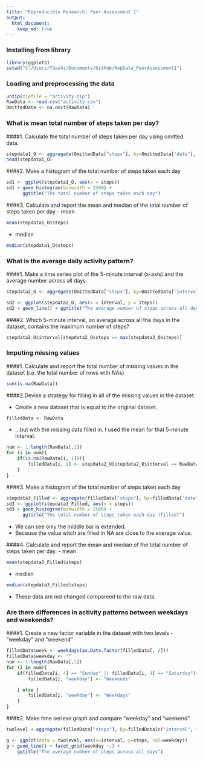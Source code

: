 ```yaml
---
title: "Reproducible Research: Peer Assessment 1"
output: 
  html_document:
    keep_md: true
---
```

### Installing from library
```r
library(ggplot2)
setwd("C:/Users/Tdashi/Documents/GitHub/RepData_PeerAssessment1")
```

### Loading and preprocessing the data
```r
unzip(zipfile = "activity.zip")
RawData <- read.csv("activity.csv")
OmittedData <- na.omit(RawData)
```

### What is mean total number of steps taken per day?
####1. Calculate the total number of steps taken per day using omitted data.
```r
stepdata1_O <- aggregate(OmittedData["steps"], by=OmittedData["date"], FUN=sum)
head(stepdata1_O)
```

####2. Make a histogram of the total number of steps taken each day
```r
sd1 <- ggplot(stepdata1_O, aes(x = steps)) 
sd1 + geom_histogram(binwidth = 2500) +
      ggtitle("The total number of steps taken each day")
```

####3. Calculate and report the mean and median of the total number of steps taken per day
- mean
```r
mean(stepdata1_O$steps)
```
- median
```r
median(stepdata1_O$steps)
```



### What is the average daily activity pattern?

####1. Make a time series plot of the 5-minute interval (x-axis) and the average number across all days.
```r
stepdata2_O <- aggregate(OmittedData["steps"], by=OmittedData["interval"], FUN=mean)

sd2 <- ggplot(stepdata2_O, aes(x = interval, y = steps))
sd2 + geom_line() + ggtitle("The average number of steps across all days")
```

####2. Which 5-minute interval, on average across all the days in the dataset, contains the maximum number of steps?
```r
stepdata2_O$interval[stepdata2_O$steps == max(stepdata2_O$steps)]
```

### Imputing missing values

####1. Calculate and report the total number of missing values in the dataset (i.e. the total number of rows with NAs)
```r
sum(is.na(RawData))
```

####2.Devise a strategy for filling in all of the missing values in the dataset. 

- Create a new dataset that is equal to the original dataset.
```r
filledData <- RawData
```
- ...but with the missing data filled in. I used the mean for that 5-minute interval.
```r
num <- 1:length(RawData[,1])
for (i in num){
    if(is.na(RawData[i, 1])){
        filledData[i, 1] <- stepdata2_O[stepdata2_O$interval == RawData[i,3], 2]
    }
}
```

####3. Make a histogram of the total number of steps taken each day
```r
stepdata3_Filled <- aggregate(filledData["steps"], by=filledData["date"], FUN=sum)
sd3 <- ggplot(stepdata3_Filled, aes(x = steps)) 
sd3 + geom_histogram(binwidth = 2500) +
      ggtitle("The total number of steps taken each day (filled)")
```
* We can see only the middle bar is extended.
* Because the value witch are filled in NA are close to the average value. 

####4. Calculate and report the mean and median of the total number of steps taken per day.
- mean
```r
mean(stepdata3_Filled$steps)
```
- median
```r
median(stepdata3_Filled$steps)
```
* These data are not changed compareed to the raw data.



### Are there differences in activity patterns between weekdays and weekends?
####1. Create a new factor variable in the dataset with two levels - "weekday" and "weekend"
```r
filledData$week <- weekdays(as.Date.factor(filledData[, 2]))
filledData$weekday <- ""
num <- 1:length(RawData[,1])
for (i in num){
    if(filledData[i, 4] == "Sunday" || filledData[i, 4] == "Saturday"){
        filledData[i, "weekday"] <- "Weekends"

    } else {
        filledData[i, "weekday"] <- "Weekdays"
    }
}
```


####2. Make time seriese graph and compare "weekday" and "weekend".
```r
twolevel <-aggregate(filledData["steps"], by=filledData[c("interval", "weekday")], FUN=mean)

g <- ggplot(data = twolevel, aes(x=interval, y=steps, col=weekday))
g + geom_line() + facet_grid(weekday ~.) +
    ggtitle("The average number of steps across all days")
```